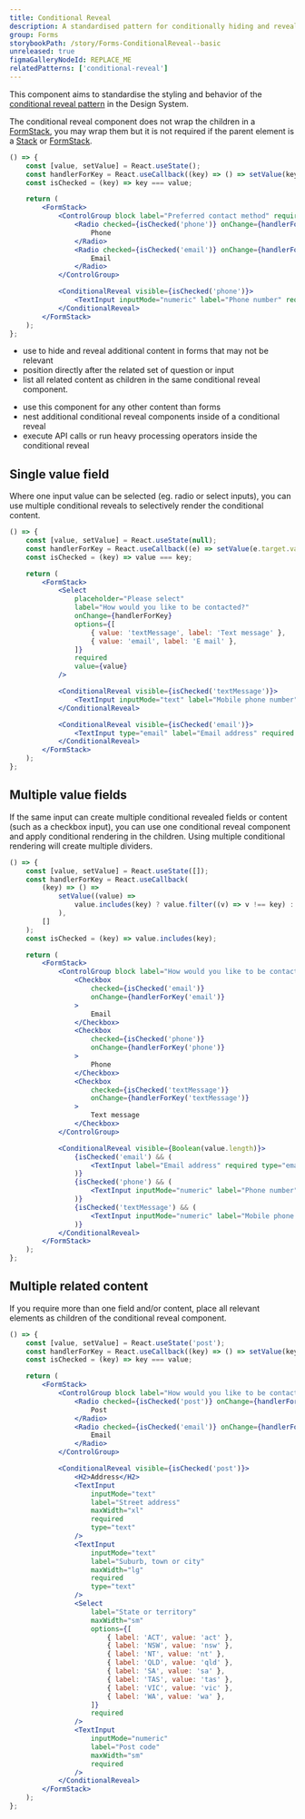 ```yaml
---
title: Conditional Reveal
description: A standardised pattern for conditionally hiding and revealing the amount of content a user views in a form.
group: Forms
storybookPath: /story/Forms-ConditionalReveal--basic
unreleased: true
figmaGalleryNodeId: REPLACE_ME
relatedPatterns: ['conditional-reveal']
---
```


This component aims to standardise the styling and behavior of the [conditional reveal pattern](/patterns/conditional-reveal) in the Design System.

The conditional reveal component does not wrap the children in a [FormStack](/components/form-stack), you may wrap them but it is not required if the parent element is a [Stack](/components/stack) or [FormStack](/components/form-stack).

```jsx live
() => {
	const [value, setValue] = React.useState();
	const handlerForKey = React.useCallback((key) => () => setValue(key), []);
	const isChecked = (key) => key === value;

	return (
		<FormStack>
			<ControlGroup block label="Preferred contact method" required>
				<Radio checked={isChecked('phone')} onChange={handlerForKey('phone')}>
					Phone
				</Radio>
				<Radio checked={isChecked('email')} onChange={handlerForKey('email')}>
					Email
				</Radio>
			</ControlGroup>

			<ConditionalReveal visible={isChecked('phone')}>
				<TextInput inputMode="numeric" label="Phone number" required />
			</ConditionalReveal>
		</FormStack>
	);
};
```

<DoHeading />

- use to hide and reveal additional content in forms that may not be relevant
- position directly after the related set of question or input
- list all related content as children in the same conditional reveal component.

<DontHeading />

- use this component for any other content than forms
- nest additional conditional reveal components inside of a conditional reveal
- execute API calls or run heavy processing operators inside the conditional reveal

## Single value field

Where one input value can be selected (eg. radio or select inputs), you can use multiple conditional reveals to selectively render the conditional content.

```jsx live
() => {
	const [value, setValue] = React.useState(null);
	const handlerForKey = React.useCallback((e) => setValue(e.target.value), []);
	const isChecked = (key) => value === key;

	return (
		<FormStack>
			<Select
				placeholder="Please select"
				label="How would you like to be contacted?"
				onChange={handlerForKey}
				options={[
					{ value: 'textMessage', label: 'Text message' },
					{ value: 'email', label: 'E mail' },
				]}
				required
				value={value}
			/>

			<ConditionalReveal visible={isChecked('textMessage')}>
				<TextInput inputMode="text" label="Mobile phone number" required />
			</ConditionalReveal>

			<ConditionalReveal visible={isChecked('email')}>
				<TextInput type="email" label="Email address" required />
			</ConditionalReveal>
		</FormStack>
	);
};
```

## Multiple value fields

If the same input can create multiple conditional revealed fields or content (such as a checkbox input), you can use one conditional reveal component and apply conditional rendering in the children. Using multiple conditional rendering will create multiple dividers.

```jsx live
() => {
	const [value, setValue] = React.useState([]);
	const handlerForKey = React.useCallback(
		(key) => () =>
			setValue((value) =>
				value.includes(key) ? value.filter((v) => v !== key) : [...value, key]
			),
		[]
	);
	const isChecked = (key) => value.includes(key);

	return (
		<FormStack>
			<ControlGroup block label="How would you like to be contacted?" required>
				<Checkbox
					checked={isChecked('email')}
					onChange={handlerForKey('email')}
				>
					Email
				</Checkbox>
				<Checkbox
					checked={isChecked('phone')}
					onChange={handlerForKey('phone')}
				>
					Phone
				</Checkbox>
				<Checkbox
					checked={isChecked('textMessage')}
					onChange={handlerForKey('textMessage')}
				>
					Text message
				</Checkbox>
			</ControlGroup>

			<ConditionalReveal visible={Boolean(value.length)}>
				{isChecked('email') && (
					<TextInput label="Email address" required type="email" />
				)}
				{isChecked('phone') && (
					<TextInput inputMode="numeric" label="Phone number" required />
				)}
				{isChecked('textMessage') && (
					<TextInput inputMode="numeric" label="Mobile phone number" required />
				)}
			</ConditionalReveal>
		</FormStack>
	);
};
```

## Multiple related content

If you require more than one field and/or content, place all relevant elements as children of the conditional reveal component.

```jsx live
() => {
	const [value, setValue] = React.useState('post');
	const handlerForKey = React.useCallback((key) => () => setValue(key), []);
	const isChecked = (key) => key === value;

	return (
		<FormStack>
			<ControlGroup block label="How would you like to be contacted?" required>
				<Radio checked={isChecked('post')} onChange={handlerForKey('post')}>
					Post
				</Radio>
				<Radio checked={isChecked('email')} onChange={handlerForKey('email')}>
					Email
				</Radio>
			</ControlGroup>

			<ConditionalReveal visible={isChecked('post')}>
				<H2>Address</H2>
				<TextInput
					inputMode="text"
					label="Street address"
					maxWidth="xl"
					required
					type="text"
				/>
				<TextInput
					inputMode="text"
					label="Suburb, town or city"
					maxWidth="lg"
					required
					type="text"
				/>
				<Select
					label="State or territory"
					maxWidth="sm"
					options={[
						{ label: 'ACT', value: 'act' },
						{ label: 'NSW', value: 'nsw' },
						{ label: 'NT', value: 'nt' },
						{ label: 'QLD', value: 'qld' },
						{ label: 'SA', value: 'sa' },
						{ label: 'TAS', value: 'tas' },
						{ label: 'VIC', value: 'vic' },
						{ label: 'WA', value: 'wa' },
					]}
					required
				/>
				<TextInput
					inputMode="numeric"
					label="Post code"
					maxWidth="sm"
					required
				/>
			</ConditionalReveal>
		</FormStack>
	);
};
```
